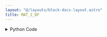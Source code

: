 ```yaml
---
layout: "@/layouts/block-docs-layout.astro"
title: MAT_2_DF
---
```



<PythonDocsDisplay docstring={docstring} />
<AppDisplay app={app} />

<details>
<summary>Python Code</summary>
```python
from numpy import asarray
import pandas as pd
from flojoy import flojoy, Matrix, DataFrame


@flojoy
def MAT_2_DF(default: Matrix) -> DataFrame:
    """The MAT_2_DF node takes one matrix type data and converts it to a dataframe type data.

    Inputs
    ------
    default : Matrix
        The input matrix to which we apply the conversion to.

    Returns
    -------
    DataFrame
        The dataframe result from the conversion of the input.
    """

    np_data = default.m
    np_array = asarray(np_data)
    df = pd.DataFrame(np_array)

    return DataFrame(df=df)

```
[Find this Flojoy Block on GitHub](https://github.com/flojoy-ai/blocks/blob/main/blocks/TRANSFORMERS/TYPE_CASTING/MAT_2_DF/MAT_2_DF.py)
</details>


## Example
